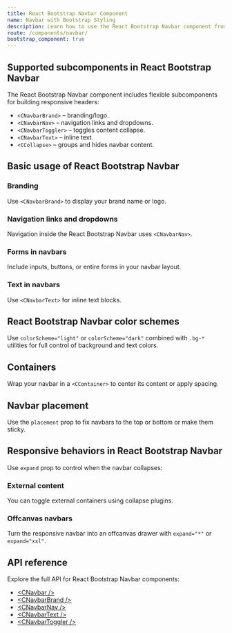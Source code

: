```yaml
---
title: React Bootstrap Navbar Component
name: Navbar with Bootstrap Styling
description: Learn how to use the React Bootstrap Navbar component from CoreUI to create responsive navigation headers with branding, dropdowns, collapsible content, and placement options.
route: /components/navbar/
bootstrap_component: true
---
```


## Supported subcomponents in React Bootstrap Navbar

The React Bootstrap Navbar component includes flexible subcomponents for building responsive headers:

- `<CNavbarBrand>` – branding/logo.
- `<CNavbarNav>` – navigation links and dropdowns.
- `<CNavbarToggler>` – toggles content collapse.
- `<CNavbarText>` – inline text.
- `<CCollapse>` – groups and hides navbar content.

## Basic usage of React Bootstrap Navbar

<ExampleSnippet className="theme-bootstrap" component="NavbarExample" componentName="React Bootstrap Navbar" />

### Branding

Use `<CNavbarBrand>` to display your brand name or logo.

<ExampleSnippet className="theme-bootstrap" component="NavbarBrandExample" componentName="React Bootstrap Navbar" />
<ExampleSnippet className="theme-bootstrap" component="NavbarBrand2Example" componentName="React Bootstrap Navbar" />
<ExampleSnippet className="theme-bootstrap" component="NavbarBrand3Example" componentName="React Bootstrap Navbar" />

### Navigation links and dropdowns

Navigation inside the React Bootstrap Navbar uses `<CNavbarNav>`.

<ExampleSnippet className="theme-bootstrap" component="NavbarNavExample" componentName="React Bootstrap Navbar" />
<ExampleSnippet className="theme-bootstrap" component="NavbarNav2Example" componentName="React Bootstrap Navbar" />
<ExampleSnippet className="theme-bootstrap" component="NavbarNav3Example" componentName="React Bootstrap Navbar" />

### Forms in navbars

Include inputs, buttons, or entire forms in your navbar layout.

<ExampleSnippet className="theme-bootstrap" component="NavbarFormsExample" componentName="React Bootstrap Navbar" />
<ExampleSnippet className="theme-bootstrap" component="NavbarForms2Example" componentName="React Bootstrap Navbar" />
<ExampleSnippet className="theme-bootstrap" component="NavbarForms3Example" componentName="React Bootstrap Navbar" />
<ExampleSnippet className="theme-bootstrap" component="NavbarForms4Example" componentName="React Bootstrap Navbar" />

### Text in navbars

Use `<CNavbarText>` for inline text blocks.

<ExampleSnippet className="theme-bootstrap" component="NavbarText" componentName="React Bootstrap Navbar" />

## React Bootstrap Navbar color schemes

Use `colorScheme="light"` or `colorScheme="dark"` combined with `.bg-*` utilities for full control of background and text colors.

<ExampleSnippet className="theme-bootstrap" component="NavbarColorSchemesExample" componentName="React Bootstrap Navbar" />

## Containers

Wrap your navbar in a `<CContainer>` to center its content or apply spacing.

<ExampleSnippet className="theme-bootstrap" component="NavbarContainersExample" componentName="React Bootstrap Navbar" />
<ExampleSnippet className="theme-bootstrap" component="NavbarContainers2Example" componentName="React Bootstrap Navbar" />

## Navbar placement

Use the `placement` prop to fix navbars to the top or bottom or make them sticky.

<ExampleSnippet className="theme-bootstrap" component="NavbarPlacementExample" componentName="React Bootstrap Navbar" />
<ExampleSnippet className="theme-bootstrap p-4 overflow-hidden" component="NavbarPlacementFixedTopExample" componentName="React Bootstrap Navbar" />
<ExampleSnippet className="theme-bootstrap p-4" component="NavbarPlacementFixedBottomExample" componentName="React Bootstrap Navbar" />
<ExampleSnippet className="theme-bootstrap p-4 overflow-hidden" component="NavbarPlacementStickyTopExample" componentName="React Bootstrap Navbar" />

## Responsive behaviors in React Bootstrap Navbar

Use `expand` prop to control when the navbar collapses:

<ExampleSnippet className="theme-bootstrap" component="NavbarResponsiveTogglerExample" componentName="React Bootstrap Navbar" />
<ExampleSnippet className="theme-bootstrap" component="NavbarResponsiveToggler2Example" componentName="React Bootstrap Navbar" />
<ExampleSnippet className="theme-bootstrap" component="NavbarResponsiveToggler3Example" componentName="React Bootstrap Navbar" />

### External content

You can toggle external containers using collapse plugins.

<ExampleSnippet className="theme-bootstrap" component="NavbarResponsiveExternalContentExample" componentName="React Bootstrap Navbar" />

### Offcanvas navbars

Turn the responsive navbar into an offcanvas drawer with `expand="*"` or `expand="xxl"`.

<ExampleSnippet className="theme-bootstrap" component="NavbarResponsiveOffcanvasExample" componentName="React Bootstrap Navbar" />
<ExampleSnippet className="theme-bootstrap" component="NavbarResponsiveOffcanvas2Example" componentName="React Bootstrap Navbar" />

## API reference

Explore the full API for React Bootstrap Navbar components:

- [&lt;CNavbar /&gt;](../api/#cnavbar)
- [&lt;CNavbarBrand /&gt;](../api/#cnavbarbrand)
- [&lt;CNavbarNav /&gt;](../api/#cnavbarnav)
- [&lt;CNavbarText /&gt;](../api/#cnavbartext)
- [&lt;CNavbarToggler /&gt;](../api/#cnavbartoggler)
